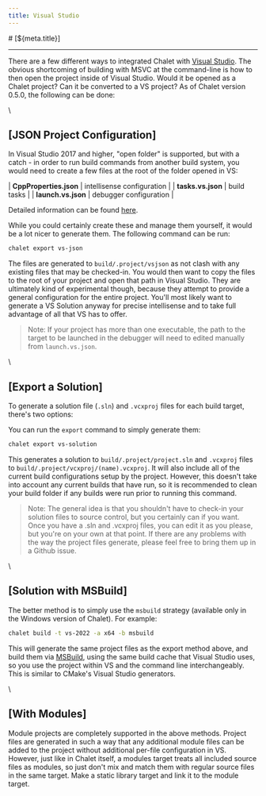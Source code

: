 ```yaml
---
title: Visual Studio
---
```


<PageCategory id="ides" />
# [${meta.title}]

---

There are a few different ways to integrated Chalet with [Visual Studio](https://visualstudio.microsoft.com/). The obvious shortcoming of building with MSVC at the command-line is how to then open the project inside of Visual Studio. Would it be opened as a Chalet project? Can it be converted to a VS project? As of Chalet version 0.5.0, the following can be done:

\\

## [JSON Project Configuration]

In Visual Studio 2017 and higher, "open folder" is supported, but with a catch - in order to run build commands from another build system, you would need to create a few files at the root of the folder opened in VS:

| **CppProperties.json** | intellisense configuration |
| **tasks.vs.json**      | build tasks |
| **launch.vs.json**     | debugger configuration |

Detailed information can be found [here](https://docs.microsoft.com/en-us/cpp/build/open-folder-projects-cpp?view=msvc-170).

While you could certainly create these and manage them yourself, it would be a lot nicer to generate them. The following command can be run:

```bash
chalet export vs-json
```

The files are generated to `build/.project/vsjson` as not clash with any existing files that may be checked-in. You would then want to copy the files to the root of your project and open that path in Visual Studio. They are ultimately kind of experimental though, because they attempt to provide a general configuration for the entire project. You'll most likely want to generate a VS Solution anyway for precise intellisense and to take full advantage of all that VS has to offer.

> Note: If your project has more than one executable, the path to the target to be launched in the debugger will need to edited manually from `launch.vs.json`.

\\

## [Export a Solution]
 
To generate a solution file (`.sln`) and `.vcxproj` files for each build target, there's two options: 

You can run the `export` command to simply generate them: 

```bash
chalet export vs-solution
```

This generates a solution to `build/.project/project.sln` and `.vcxproj` files to `build/.project/vcxproj/(name).vcxproj`. It will also include all of the current build configurations setup by the project. However, this doesn't take into account any current builds that have run, so it is recommended to clean your build folder if any builds were run prior to running this command.

> Note: The general idea is that you shouldn't have to check-in your solution files to source control, but you certainly can if you want. Once you have a .sln and .vcxproj files, you can edit it as you please, but you're on your own at that point. If there are any problems with the way the project files generate, please feel free to bring them up in a Github issue.

\\

## [Solution with MSBuild]

The better method is to simply use the `msbuild` strategy (available only in the Windows version of Chalet). For example:

```bash
chalet build -t vs-2022 -a x64 -b msbuild 
```

This will generate the same project files as the export method above, and build them via [MSBuild](https://docs.microsoft.com/en-us/visualstudio/msbuild/msbuild?view=vs-2022), using the same build cache that Visual Studio uses, so you use the project within VS and the command line interchangeably. This is similar to CMake's Visual Studio generators.

\\

## [With Modules]

Module projects are completely supported in the above methods. Project files are generated in such a way that any additional module files can be added to the project without additional per-file configuration in VS. However, just like in Chalet itself, a modules target treats all included source files as modules, so just don't mix and match them with regular source files in the same target. Make a static library target and link it to the module target.

<!-- nav:/integrations/visual-studio-code: -->
